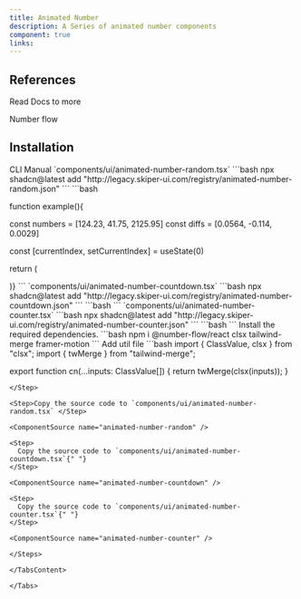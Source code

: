 ```yaml
---
title: Animated Number
description: A Series of animated number components
component: true
links:
---
```


<ComponentPreview
  name="animated-number-random-demo"
  className="[&_.preview>[data-orientation=vertical]]:sm:max-w-[70%]"
  description="All variations"
/>

<ComponentPreview
  name="animated-number-countdown-demo"
  className="[&_.preview>[data-orientation=vertical]]:sm:max-w-[70%]"
  description="All variations"
/>
<ComponentPreview
  name="animated-number-counter-demo"
  className="[&_.preview>[data-orientation=vertical]]:sm:max-w-[70%]"
  description="All variations"
/>

## References

<Citations>
  <p className="font-medium text-primary">Read Docs to more</p>
  <CitationList>
    <CitationItem>
      <CitationLink
        href="https://www.npmjs.com/package/number-flow"
        target="_blank"
        rel="noopener noreferrer"
      >
        Number flow
      </CitationLink>
    </CitationItem>
  </CitationList>
</Citations>

## Installation

<Tabs defaultValue="cli">

<TabsList>
  <TabsTrigger value="cli">CLI</TabsTrigger>
  <TabsTrigger value="manual">Manual</TabsTrigger>
</TabsList>

<TabsContent value="cli">

<Steps>

<Step>
`components/ui/animated-number-random.tsx`
```bash
  npx shadcn@latest add "http://legacy.skiper-ui.com/registry/animated-number-random.json"
```
```bash

function example(){

const numbers = [124.23, 41.75, 2125.95]
const diffs = [0.0564, -0.114, 0.0029]

const [currentIndex, setCurrentIndex] = useState(0)

return (

 <AnimatedNumberRandom value={numbers[currentIndex]} diff={diffs[currentIndex]} />
  )}
```
</Step>

<Step>
`components/ui/animated-number-countdown.tsx`
```bash
  npx shadcn@latest add "http://legacy.skiper-ui.com/registry/animated-number-countdown.json"
```
```bash
<AnimatedNumberCountdown endDate={new Date("2025-12-31")} className="my-4" />
```
</Step>
<Step>
`components/ui/animated-number-counter.tsx`
```bash
  npx shadcn@latest add "http://legacy.skiper-ui.com/registry/animated-number-counter.json"
```
```bash
<AnimatedNumberCounter />
```
</Step>
</Steps>

</TabsContent>

<TabsContent value="manual">

<Steps>

<Step>
Install the required dependencies.
```bash
  npm i @number-flow/react clsx tailwind-merge framer-motion
```
</Step>
<Step>
Add util file
```bash
import { ClassValue, clsx } from "clsx";
import { twMerge } from "tailwind-merge";
 
export function cn(...inputs: ClassValue[]) {
  return twMerge(clsx(inputs));
}
```
</Step>

<Step>Copy the source code to `components/ui/animated-number-random.tsx` </Step>

<ComponentSource name="animated-number-random" />

<Step>
  Copy the source code to `components/ui/animated-number-countdown.tsx`{" "}
</Step>

<ComponentSource name="animated-number-countdown" />

<Step>
  Copy the source code to `components/ui/animated-number-counter.tsx`{" "}
</Step>

<ComponentSource name="animated-number-counter" />

</Steps>

</TabsContent>

</Tabs>
